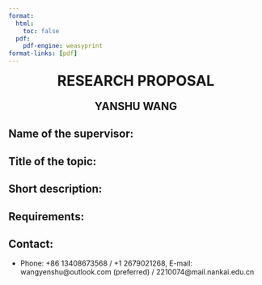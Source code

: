 ```yaml
---
format:
  html:
    toc: false
  pdf:
    pdf-engine: weasyprint
format-links: [pdf]
---
```

<div style="font-size: 2em; font-weight: bold; text-align: center;">RESEARCH PROPOSAL</div>
<p style="font-size: 1.5em; font-weight: bold; text-align: center;">YANSHU WANG</p>

## Name of the supervisor:

## Title of the topic:

## Short description: 

## Requirements:

## Contact: 

- Phone: +86 13408673568 / +1 2679021268, E-mail: wangyenshu@outlook.com (preferred) / 2210074@mail.nankai.edu.cn
